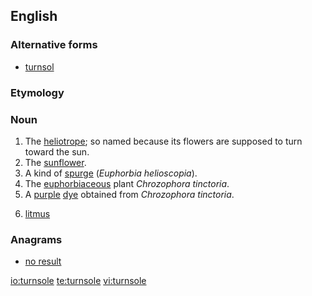 ==English==

===Alternative forms===
* [[turnsol]]

===Etymology===
{{etyl|fr|en}} {{term|tournesol|lang=fr}}

===Noun===
{{en-noun|s|-}}

# The [[heliotrope]]; so named because its flowers are supposed to turn toward the sun.
# The [[sunflower]].
# A kind of [[spurge]] (''Euphorbia helioscopia'').
# The [[euphorbiaceous]] plant ''Chrozophora tinctoria''.
# A [[purple]] [[dye]] obtained from ''Chrozophora tinctoria''.
# {{chemistry|obsolete}} [[litmus]]

{{Webster 1913}}

===Anagrams===
* [[no result#English|no result]]

[[io:turnsole]]
[[te:turnsole]]
[[vi:turnsole]]